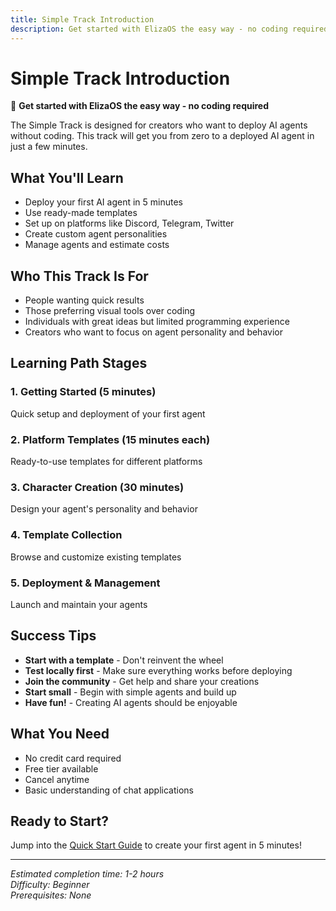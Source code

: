 ```yaml
---
title: Simple Track Introduction
description: Get started with ElizaOS the easy way - no coding required
---
```


# Simple Track Introduction

🚀 **Get started with ElizaOS the easy way - no coding required**

The Simple Track is designed for creators who want to deploy AI agents without coding. This track will get you from zero to a deployed AI agent in just a few minutes.

## What You'll Learn

- Deploy your first AI agent in 5 minutes
- Use ready-made templates
- Set up on platforms like Discord, Telegram, Twitter
- Create custom agent personalities
- Manage agents and estimate costs

## Who This Track Is For

- People wanting quick results
- Those preferring visual tools over coding
- Individuals with great ideas but limited programming experience
- Creators who want to focus on agent personality and behavior

## Learning Path Stages

### 1. Getting Started (5 minutes)
Quick setup and deployment of your first agent

### 2. Platform Templates (15 minutes each)
Ready-to-use templates for different platforms

### 3. Character Creation (30 minutes)
Design your agent's personality and behavior

### 4. Template Collection
Browse and customize existing templates

### 5. Deployment & Management
Launch and maintain your agents

## Success Tips

- **Start with a template** - Don't reinvent the wheel
- **Test locally first** - Make sure everything works before deploying
- **Join the community** - Get help and share your creations
- **Start small** - Begin with simple agents and build up
- **Have fun!** - Creating AI agents should be enjoyable

## What You Need

- No credit card required
- Free tier available
- Cancel anytime
- Basic understanding of chat applications

## Ready to Start?

Jump into the [Quick Start Guide](./getting-started/quick-start) to create your first agent in 5 minutes!

---

*Estimated completion time: 1-2 hours*  
*Difficulty: Beginner*  
*Prerequisites: None*